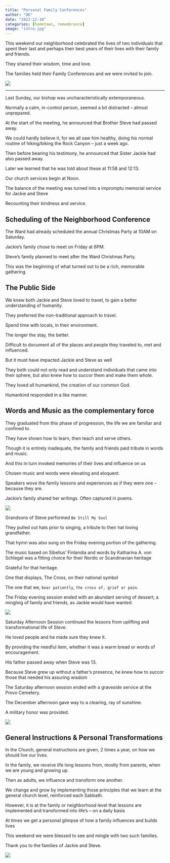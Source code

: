 ```yaml
---
title: "Personal Family Conferences"
author: "DK"
date: "2023-12-10"
categories: [hometown, remembrance]
image: "intro.jpg"
---
```


This weekend our neighborhood celebrated the lives of two individuals that spent their last and perhaps their best years of their lives with their family and friends.

They shared their wisdom, time and love.

The families held their Family Conferences and we were invited to join.

![](main.jpeg)

---

Last Sunday, our bishop was uncharacteristically extemporaneous.

Normally a calm, in-control person, seemed a bit distracted -- almost unprepared.

At the start of the meeting, he announced that Brother Steve had passed away.

We could hardly believe it, for we all saw him healthy, doing his normal routine of hiking/biking the Rock Canyon -- just a week ago.

Then before bearing his testimony, he announced that Sister Jackie had also passed away.

Later we learned that he was told about these at 11:58 and 12:13.

Our church services begin at Noon.

The balance of the meeting was turned into a impromptu memorial service for Jackie and Steve

Recounting their kindness and service.

## Scheduling of the Neighborhood Conference

The Ward had already scheduled the annual Christmas Party at 10AM on Saturday.

Jackie's family chose to meet on Friday at 6PM.

Steve's family planned to meet after the Ward Christmas Party.

This was the beginning of what turned out to be a rich, memorable gathering.

## The Public Side

We knew both Jackie and Steve loved to travel, to  gain a better understanding of humanity.

They preferred the non-traditional approach to travel.

Spend time with locals, in their environment.

The longer the stay, the better.

Difficult to document all of the places and people they traveled to, met and influenced.

But it must have impacted Jackie and Steve as well

They both could not only read and understand individuals that came into their sphere, but also knew how to succor them and make them whole.

They loved all humankind, the creation of our common God.

Humankind responded in a like manner.

## Words and Music as the complementary force

They graduated from this phase of progression, the life we are familiar and confined to.

They have shown how to learn, then teach and serve others.

Though it is entirely inadequate, the family and friends paid tribute in words and music.

And this in turn invoked memories of their lives and influence on us

Chosen music and words were elevating and eloquent.

Speakers wove the family lessons and experiences as if they were one -- because they are.

Jackie's family shared her writings.
Often captured in poems.

![](poem.jpg)

Grandsons of Steve performed `Be Still My Soul`

They pulled out hats prior to singing, a tribute to their hat loving grandfather.

That hymn was also sung on the Friday evening portion of the gathering.

The music based on Sibelius' Finlandia and words by  Katharina A. von Schlegel was a fitting choice for their Nordic or Scandinavian heritage

Grateful for that heritage.

One that displays, The Cross, on their national symbol

The one that we, `bear patiently`, `the cross of, grief or pain`.

The Friday evening session ended with an abundant serving of dessert, a mingling of family and friends, as Jackie would have wanted.

![](end.jpg)

Saturday Afternoon Session continued the lessons from uplifting and transformational life of Steve.

He loved people and he made sure they knew it.

By providing the needful item, whether it was a warm bread or words of encouragement.

His father passed away when Steve was 13.

Because Steve grew up without a father's presence, he knew how to succor those that needed his assuring wisdom

The Saturday afternoon session ended with a graveside service at the Provo Cemetery.

The December afternoon gave way to a clearing, ray of sunshine.

A military honor was provided.

![](flag.jpg)

## General Instructions & Personal Transformations

In the Church, general instructions are given, 2 times a year, on how we should live our lives.

In the family, we receive life long lessons from, mostly from parents, when we are young and growing up.

Then as adults, we influence and transform one another.

We change and grow by implementing those principles that we learn at the general church level, reinforced each Sabbath.

However, it is at the family or neighborhood level that lessons are implemented and transformed into life's -- on a daily basis

At times we get a personal glimpse of how a family influences and builds lives

This weekend we were blessed to see and mingle with two such families.

Thank you to the families of Jackie and Steve.

![](ray.jpeg)